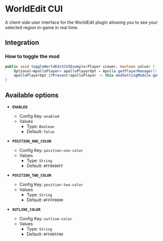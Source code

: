 # WorldEdit CUI

A client-side user interface for the WorldEdit plugin allowing you to see your selected region in-game in real time.

## Integration

### How to toggle the mod

```java
public void toggleWorldEditCUIExample(Player viewer, boolean value) {
    Optional<ApolloPlayer> apolloPlayerOpt = Apollo.getPlayerManager().getPlayer(viewer.getUniqueId());
    apolloPlayerOpt.ifPresent(apolloPlayer -> this.modSettingModule.getOptions().set(apolloPlayer, ModWorldeditCui.ENABLED, value));
}
```

## Available options

- __`ENABLED`__
    - Config Key: `enabled`
    - Values
        - Type: `Boolean`
        - Default: `false`

- __`POSITION_ONE_COLOR`__
    - Config Key: `position-one-color`
    - Values
        - Type: `String`
        - Default: `#FF0000FF`

- __`POSITION_TWO_COLOR`__
    - Config Key: `position-two-color`
    - Values
        - Type: `String`
        - Default: `#FFFF0000`

- __`OUTLINE_COLOR`__
    - Config Key: `outline-color`
    - Values
        - Type: `String`
        - Default: `#FF00FF00`

